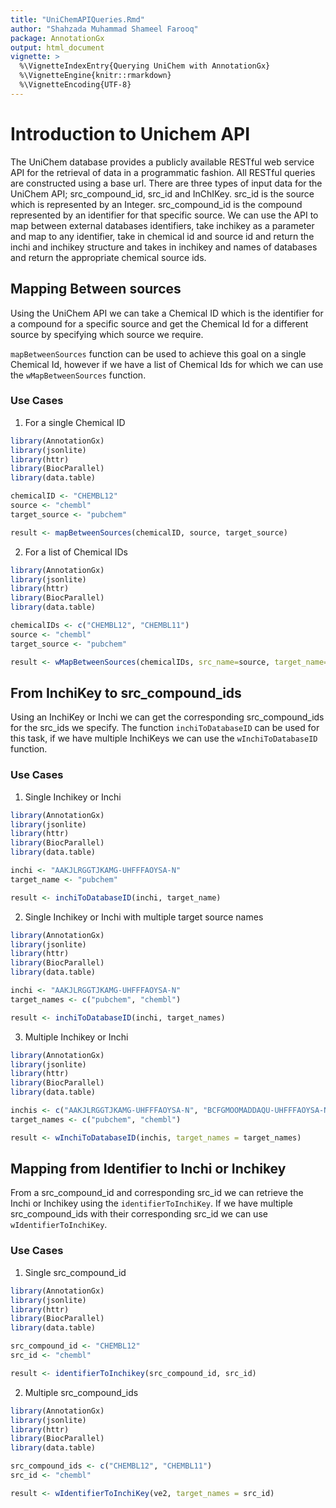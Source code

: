 ```yaml
---
title: "UniChemAPIQueries.Rmd"
author: "Shahzada Muhammad Shameel Farooq"
package: AnnotationGx
output: html_document
vignette: >
  %\VignetteIndexEntry{Querying UniChem with AnnotationGx}
  %\VignetteEngine{knitr::rmarkdown}
  %\VignetteEncoding{UTF-8}  
---
```


# Introduction to Unichem API

The UniChem database provides a publicly available RESTful web service API for 
the retrieval of data in a programmatic fashion. All RESTful queries are constructed
using a base url. There are three types of input data for the UniChem API;
src_compound_id, src_id and InChIKey. src_id is the source which is represented by
an Integer. src_compound_id is the compound represented by an identifier for that 
specific source. We can use the API to map between external databases identifiers,
take inchikey as a parameter and map to any identifier, take in chemical id and 
source id and return the inchi and inchikey structure and  takes in inchikey and
names of databases and return the appropriate chemical source ids.

## Mapping Between sources 

Using the UniChem API we can take a Chemical ID which is the identifier for a 
compound for a specific source and get the Chemical Id for a different source by
specifying which source we require.

`mapBetweenSources` function can be used to achieve this goal on a single Chemical Id, 
however if we have a list of Chemical Ids for which we can use the 
`wMapBetweenSources` function.

### Use Cases

1. For a single Chemical ID
```r
library(AnnotationGx)
library(jsonlite)
library(httr)
library(BiocParallel)
library(data.table)

chemicalID <- "CHEMBL12"
source <- "chembl"
target_source <- "pubchem"

result <- mapBetweenSources(chemicalID, source, target_source)

```

2. For a list of Chemical IDs
```r
library(AnnotationGx)
library(jsonlite)
library(httr)
library(BiocParallel)
library(data.table)

chemicalIDs <- c("CHEMBL12", "CHEMBL11")
source <- "chembl"
target_source <- "pubchem"

result <- wMapBetweenSources(chemicalIDs, src_name=source, target_name=target_source)
```

## From InchiKey to src_compound_ids

Using an InchiKey or Inchi we can get the corresponding src_compound_ids for the src_ids
we specify. The function `inchiToDatabaseID` can be used for this task, if we 
have multiple InchiKeys we can use the `wInchiToDatabaseID` function.

### Use Cases

1. Single Inchikey or Inchi
```r
library(AnnotationGx)
library(jsonlite)
library(httr)
library(BiocParallel)
library(data.table)

inchi <- "AAKJLRGGTJKAMG-UHFFFAOYSA-N"
target_name <- "pubchem"

result <- inchiToDatabaseID(inchi, target_name)
```

2. Single Inchikey or Inchi with multiple target source names
```r
library(AnnotationGx)
library(jsonlite)
library(httr)
library(BiocParallel)
library(data.table)

inchi <- "AAKJLRGGTJKAMG-UHFFFAOYSA-N"
target_names <- c("pubchem", "chembl")

result <- inchiToDatabaseID(inchi, target_names)
```

3. Multiple Inchikey or Inchi
```r
library(AnnotationGx)
library(jsonlite)
library(httr)
library(BiocParallel)
library(data.table)

inchis <- c("AAKJLRGGTJKAMG-UHFFFAOYSA-N", "BCFGMOOMADDAQU-UHFFFAOYSA-N")
target_names <- c("pubchem", "chembl")

result <- wInchiToDatabaseID(inchis, target_names = target_names)
```

## Mapping from Identifier to Inchi or Inchikey

From a src_compound_id and corresponding src_id we can retrieve the Inchi or Inchikey
using the `identifierToInchiKey`. If we have multiple src_compound_ids with their
corresponding src_id we can use `wIdentifierToInchiKey`.

### Use Cases

1. Single src_compound_id 
```r
library(AnnotationGx)
library(jsonlite)
library(httr)
library(BiocParallel)
library(data.table)

src_compound_id <- "CHEMBL12"
src_id <- "chembl"

result <- identifierToInchikey(src_compound_id, src_id)
```

2. Multiple src_compound_ids
```r
library(AnnotationGx)
library(jsonlite)
library(httr)
library(BiocParallel)
library(data.table)

src_compound_ids <- c("CHEMBL12", "CHEMBL11")
src_id <- "chembl"

result <- wIdentifierToInchiKey(ve2, target_names = src_id)
```